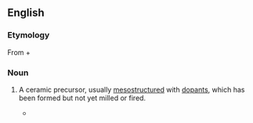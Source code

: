 ==English==

===Etymology===
From {{term|green||lang=en|undried, raw}} + {{term|body||lang=en|physical object}}

===Noun===
{{en-noun|greenbodies}}

# {{ceramics|nanotechnology}} A ceramic precursor, usually [[mesostructured]] with [[dopant]]s, which has been formed but not yet milled or fired.
#*{{quote-book
|year=2004
|author=James A. Schwarz, Cristian I. Contescu, Karol Putyera
|title=Dekker Encyclopedia of Nanoscience and Nanotechnology
|isbn=0824750489
|url=http://books.google.com/books?id=3PBv7pTesJQC
|page=1127
|passage=For metal dopants, the surfactant can be removed by calcining the '''greenbody''', resulting in an anchored metal silicate. }}